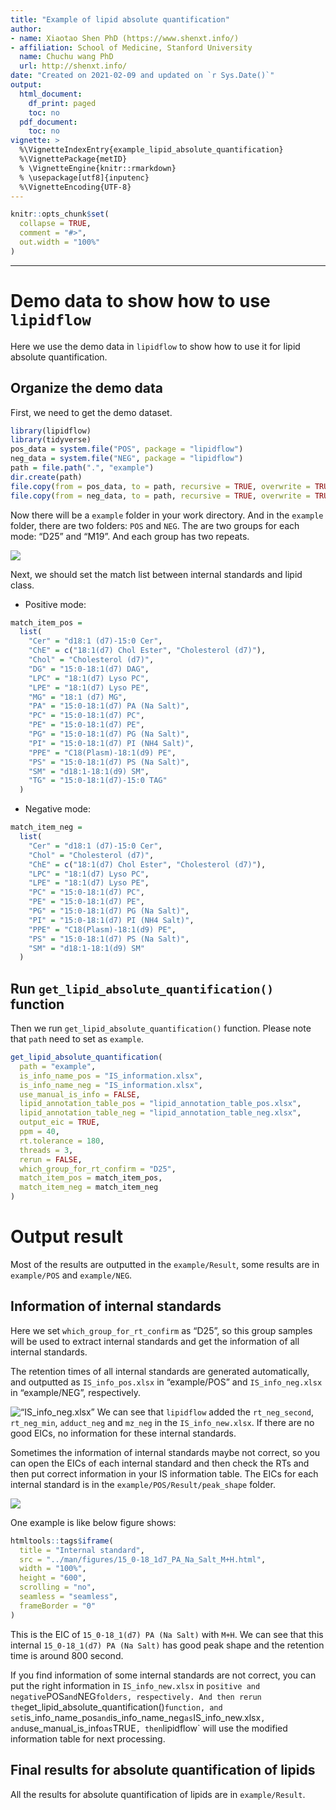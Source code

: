 ```yaml
---
title: "Example of lipid absolute quantification"
author:
- name: Xiaotao Shen PhD (https://www.shenxt.info/)
- affiliation: School of Medicine, Stanford University
  name: Chuchu wang PhD
  url: http://shenxt.info/
date: "Created on 2021-02-09 and updated on `r Sys.Date()`"
output:
  html_document:
    df_print: paged
    toc: no
  pdf_document:
    toc: no
vignette: >
  %\VignetteIndexEntry{example_lipid_absolute_quantification}
  %\VignettePackage{metID}
  % \VignetteEngine{knitr::rmarkdown}
  % \usepackage[utf8]{inputenc}
  %\VignetteEncoding{UTF-8}
---
```


```r
knitr::opts_chunk$set(
  collapse = TRUE,
  comment = "#>",
  out.width = "100%"
)
```

***

# **Demo data to show how to use `lipidflow`**

Here we use the demo data in `lipidflow` to show how to use it for lipid absolute quantification.

## **Organize the demo data**

First, we need to get the demo dataset.

```r
library(lipidflow)
library(tidyverse)
pos_data = system.file("POS", package = "lipidflow")
neg_data = system.file("NEG", package = "lipidflow")
path = file.path(".", "example")
dir.create(path)
file.copy(from = pos_data, to = path, recursive = TRUE, overwrite = TRUE)
file.copy(from = neg_data, to = path, recursive = TRUE, overwrite = TRUE)
```

Now there will be a `example` folder in your work directory. And in the `example` folder, there are two folders: `POS` and `NEG`. The are two groups for each mode: "D25" and "M19". And each group has two repeats.

![](../man/figures/figure_3.png)

Next, we should set the match list between internal standards and lipid class.

* Positive mode:

```r
match_item_pos =
  list(
    "Cer" = "d18:1 (d7)-15:0 Cer",
    "ChE" = c("18:1(d7) Chol Ester", "Cholesterol (d7)"),
    "Chol" = "Cholesterol (d7)",
    "DG" = "15:0-18:1(d7) DAG",
    "LPC" = "18:1(d7) Lyso PC",
    "LPE" = "18:1(d7) Lyso PE",
    "MG" = "18:1 (d7) MG",
    "PA" = "15:0-18:1(d7) PA (Na Salt)",
    "PC" = "15:0-18:1(d7) PC",
    "PE" = "15:0-18:1(d7) PE",
    "PG" = "15:0-18:1(d7) PG (Na Salt)",
    "PI" = "15:0-18:1(d7) PI (NH4 Salt)",
    "PPE" = "C18(Plasm)-18:1(d9) PE",
    "PS" = "15:0-18:1(d7) PS (Na Salt)",
    "SM" = "d18:1-18:1(d9) SM",
    "TG" = "15:0-18:1(d7)-15:0 TAG"
  )
```

* Negative mode:

```r
match_item_neg =
  list(
    "Cer" = "d18:1 (d7)-15:0 Cer",
    "Chol" = "Cholesterol (d7)",
    "ChE" = c("18:1(d7) Chol Ester", "Cholesterol (d7)"),
    "LPC" = "18:1(d7) Lyso PC",
    "LPE" = "18:1(d7) Lyso PE",
    "PC" = "15:0-18:1(d7) PC",
    "PE" = "15:0-18:1(d7) PE",
    "PG" = "15:0-18:1(d7) PG (Na Salt)",
    "PI" = "15:0-18:1(d7) PI (NH4 Salt)",
    "PPE" = "C18(Plasm)-18:1(d9) PE",
    "PS" = "15:0-18:1(d7) PS (Na Salt)",
    "SM" = "d18:1-18:1(d9) SM"
  )
```

## **Run `get_lipid_absolute_quantification()` function**

Then we run `get_lipid_absolute_quantification()` function. Please note that `path` need to set as `example`.

```r
get_lipid_absolute_quantification(
  path = "example",
  is_info_name_pos = "IS_information.xlsx",
  is_info_name_neg = "IS_information.xlsx",
  use_manual_is_info = FALSE,
  lipid_annotation_table_pos = "lipid_annotation_table_pos.xlsx",
  lipid_annotation_table_neg = "lipid_annotation_table_neg.xlsx",
  output_eic = TRUE,
  ppm = 40,
  rt.tolerance = 180,
  threads = 3,
  rerun = FALSE,
  which_group_for_rt_confirm = "D25",
  match_item_pos = match_item_pos,
  match_item_neg = match_item_neg
)
```

# **Output result**

Most of the results are outputted in the `example/Result`, some results are in `example/POS` and `example/NEG`.

## **Information of internal standards**

Here we set `which_group_for_rt_confirm` as "D25", so this group samples will be used to extract internal standards and get the information of all internal standards.

The retention times of all internal standards are generated automatically, and outputted as `IS_info_pos.xlsx` in "example/POS" and `IS_info_neg.xlsx` in "example/NEG", respectively. 

!["IS_info_neg.xlsx"](../man/figures/figure5.png)
We can see that `lipidflow` added the `rt_neg_second`, `rt_neg_min`, `adduct_neg` and `mz_neg` in the `IS_info_new.xlsx`. If there are no good EICs, no information for these internal standards.

Sometimes the information of internal standards maybe not correct, so you can open the EICs of each internal standard and then check the RTs and then put correct information in your IS information table. The EICs for each internal standard is in the `example/POS/Result/peak_shape` folder.

![](../man/figures/figure6.png)

One example is like below figure shows:

```r
htmltools::tags$iframe(
  title = "Internal standard",
  src = "../man/figures/15_0-18_1d7_PA_Na_Salt_M+H.html",
  width = "100%",
  height = "600",
  scrolling = "no",
  seamless = "seamless",
  frameBorder = "0"
)
```

This is the EIC of `15_0-18_1(d7) PA (Na Salt)` with `M+H`. We can see that this internal `15_0-18_1(d7) PA (Na Salt)` has good peak shape and the retention time is around 800 second. 

If you find information of some internal standards are not correct, you can put the right information in `IS_info_new.xlsx` in `positive and negative `POS` and `NEG` folders, respectively. And then rerun the `get_lipid_absolute_quantification()` function, and set `is_info_name_pos` and `is_info_name_neg` as `IS_info_new.xlsx`, and `use_manual_is_info` as `TRUE`, then `lipidflow` will use the modified information table for next processing.

## **Final results for absolute quantification of lipids**

All the results for absolute quantification of lipids are in `example/Result`. 

